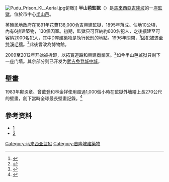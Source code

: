 [[Image:Pudu_Prison_KL_Aerial.jpg|thumb]]俯瞰]]
'''半山芭監獄'''（{{lang-ms|Penjara Pudu}}）是[[馬來西亞|馬來西亞]][[吉隆坡|吉隆坡]]的一座[[監獄|監獄]]，位於市中心[[半山芭|半山芭]]。

英殖民地政府在1891年花費138,000[[令吉|令吉]]興建監獄，1895年落成。佔地10公頃，內有6排建築物，130個囚室。初期，監獄只可容納約600名犯人，之後擴建至可容納2000名犯人，其中D座建築物是執行[[死刑|死刑]]的地點。1996年關閉，<ref>{{cite news|publisher=[[光明日報_(馬來西亞)|光明日報]]
|date=2009年11月11日
|title=半山芭監獄變身‧商業大廈
|pages=
}}</ref>囚犯被遷至[[雙溪毛糯|雙溪毛糯]]。<ref>{{cite news|publisher=[[新海峽時報|新海峽時報]]
|date=1997年12月23日
|title=Pudu Jail museum is a family crowd-puller
|pages=
}}</ref>此後曾改為博物館。

2009至2012年开始被拆卸，以拓寬道路和興建商業区。<ref>{{cite news|publisher=[[光明日報_(馬來西亞)|光明日報]]
|date=2009年10月17日
|title=讓路建大廈‧半山芭監獄要拆了
|pages=
}}</ref>如今半山芭监狱只剩下一座门墙。其余部分则已开发为[[武吉免登城中城|武吉免登城中城]]。

==壁畫==

1983年鄺炎章、曾戴登和林金祥使用超過1,000個小時在監獄外墻繪上長270公尺的壁畫，創下當時全球最長壁畫記錄。<ref>{{cite news|publisher=[[中國報|中國報]]

|date=2009年10月14日
|title=半山芭監獄拆了　市民吁撥地段建小博物院
|pages=
}}</ref>

==參考资料==
{{Portal|马来西亚}}
{{reflist}}
*[https://www.sinchew.com.my/20100905/%E5%8D%8A%E5%B1%B1%E8%8A%AD%E8%B7%AF%E7%9A%84%E8%80%81%E5%BB%BA%E7%AD%91/] {{Wayback|url=https://www.sinchew.com.my/20100905/%E5%8D%8A%E5%B1%B1%E8%8A%AD%E8%B7%AF%E7%9A%84%E8%80%81%E5%BB%BA%E7%AD%91/ |date=20220303140446 }}
*[https://www.sinchew.com.my/20100810/%E5%8D%8A%E5%B1%B1%E8%8A%AD%EF%BC%9A%E5%90%89%E9%9A%86%E5%9D%A1%E9%87%8D%E5%BB%BA%E7%9A%84%E6%8E%A8%E6%89%8B/] {{Wayback|url=https://www.sinchew.com.my/20100810/%E5%8D%8A%E5%B1%B1%E8%8A%AD%EF%BC%9A%E5%90%89%E9%9A%86%E5%9D%A1%E9%87%8D%E5%BB%BA%E7%9A%84%E6%8E%A8%E6%89%8B/ |date=20220212115942 }}

[[Category:马来西亚监狱|Category:马来西亚监狱]]
[[Category:吉隆坡建築物|Category:吉隆坡建築物]]


{{Malaysia-stub}}